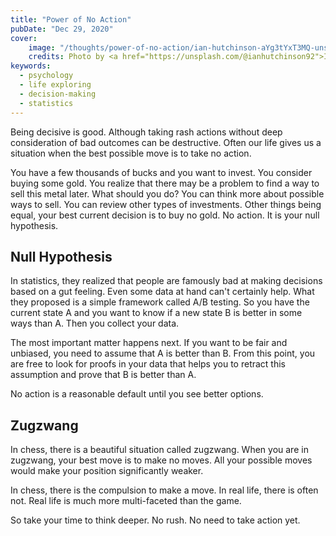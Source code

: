 ```yaml
---
title: "Power of No Action"
pubDate: "Dec 29, 2020"
cover:
    image: "/thoughts/power-of-no-action/ian-hutchinson-aYg3tYxT3MQ-unsplash-min.jpg"
    credits: Photo by <a href="https://unsplash.com/@ianhutchinson92">Ian Hutchinson</a> on <a href="https://unsplash.com/">Unsplash</a>
keywords:
  - psychology
  - life exploring
  - decision-making
  - statistics
---
```


Being decisive is good. Although taking rash actions without deep consideration of bad outcomes can be destructive. Often our life gives us a situation when the best possible move is to take no action.

You have a few thousands of bucks and you want to invest. You consider buying some gold. You realize that there may be a problem to find a way to sell this metal later. What should you do? You can think more about possible ways to sell. You can review other types of investments. Other things being equal, your best current decision is to buy no gold. No action. It is your null hypothesis.

## Null Hypothesis

In statistics, they realized that people are famously bad at making decisions based on a gut feeling. Even some data at hand can't certainly help. What they proposed is a simple framework called A/B testing. So you have the current state A and you want to know if a new state B is better in some ways than A. Then you collect your data.

The most important matter happens next. If you want to be fair and unbiased, you need to assume that A is better than B. From this point, you are free to look for proofs in your data that helps you to retract this assumption and prove that B is better than A.

<Quote>No action is a reasonable default until you see better options.</Quote>

## Zugzwang

In chess, there is a beautiful situation called zugzwang. When you are in zugzwang, your best move is to make no moves. All your possible moves would make your position significantly weaker.

In chess, there is the compulsion to make a move. In real life, there is often not. Real life is much more multi-faceted than the game.

So take your time to think deeper. No rush. No need to take action yet.
